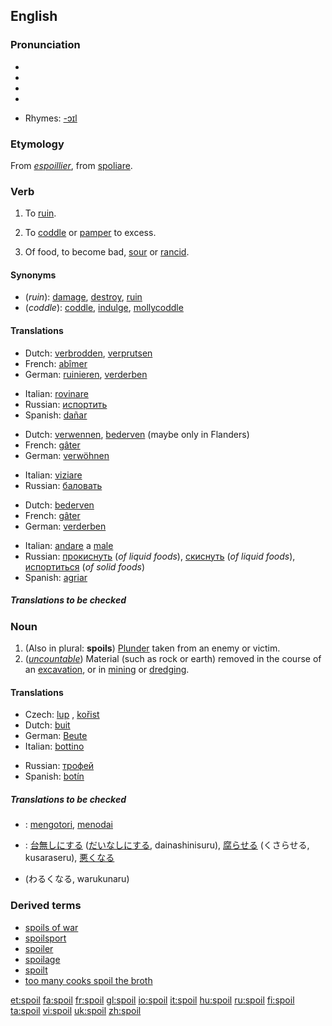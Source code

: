 ==English==

===Pronunciation===
*{{AHD|spoil}}
*{{IPA|/spɔɪl/}}
*{{SAMPA|/spOIl/}}
*{{audio|en-us-spoil.ogg|Audio (US)}}

*Rhymes: [[Rhymes:English:-ɔɪl|-ɔɪl]]

===Etymology===
From {{OF.}} ''[[espoillier]]'', from {{L.}} [[spoliare]].

===Verb===
{{en-verb|spoils|spoiling|'''[[spoiled]] '''or''' [[spoilt]]'''}}

# {{transitive}} To [[ruin]].
# {{transitive}} To [[coddle]] or [[pamper]] to excess.
# {{intransitive}} Of food, to become bad, [[sour]] or [[rancid]].

====Synonyms====
*(''ruin''): [[damage]], [[destroy]], [[ruin]]
*(''coddle''): [[coddle]], [[indulge]], [[mollycoddle]]

====Translations====
{{trans-top|ruin}}
*Dutch: [[verbrodden]], [[verprutsen]]
*French: [[abîmer]]
*German: [[ruinieren]], [[verderben]]
{{trans-mid}}
*Italian: [[rovinare]]
*Russian: [[испортить]]
*Spanish: [[dañar]]
{{trans-bottom}}

{{trans-top|to coddle or pamper}}
*Dutch: [[verwennen]], [[bederven]] (maybe only in Flanders)
*French: [[gâter]]
*German: [[verwöhnen]]
{{trans-mid}}
*Italian: [[viziare]]
*Russian: [[баловать]]
{{trans-bottom}}

{{trans-top|become sour}}
*Dutch: [[bederven]]
*French: [[gâter]]
*German: [[verderben]]
{{trans-mid}}
*Italian: [[andare]] a [[male]] {{m}}
*Russian: [[прокиснуть]] (''of liquid foods''), [[скиснуть]] (''of liquid foods''), [[испортиться]] (''of solid foods'')
*Spanish: [[agriar]]
{{trans-bottom}}

=====Translations to be checked=====
<!--Remove this section once all of the translations below have been moved into the tables above.-->
{{checktrans}}

===Noun===
{{en-noun}}

# (Also in plural: '''spoils''') [[plunder|Plunder]] taken from an enemy or victim.
# (''[[uncountable]]'') Material (such as rock or earth) removed in the course of an [[excavation]], or in [[mining]] or [[dredge|dredging]].

====Translations====
{{trans-top|plunder taken from an enemy or victim}}
*Czech: [[lup]] {{m}}, [[kořist]] {{f}}
*Dutch: [[buit]] {{f}}
*German: [[Beute]] {{f}}
*Italian: [[bottino]] {{m}}
{{trans-mid}}
*Russian: [[трофей]] {{m}}
*Spanish: [[botín]] {{m}}
{{trans-bottom}}

=====Translations to be checked=====
<!--Remove this section once all of the translations below have been moved into the tables above.-->
{{checktrans}}

*{{ttbc|Indonesian}}: [[kotor|mengotori]], [[noda|menodai]]
*{{ttbc|Japanese}}: [[台無しにする]] ([[だいなしにする]], dainashinisuru), [[腐らせる]] (くさらせる, kusaraseru), [[悪くなる]]
*(わるくなる, warukunaru)

===Derived terms===
*[[spoils of war]]
*[[spoilsport]]
*[[spoiler]]
*[[spoilage]]
*[[spoilt]]<!--adjective, referring to people, ballot papers, etc-->
*[[too many cooks spoil the broth]]

[[et:spoil]]
[[fa:spoil]]
[[fr:spoil]]
[[gl:spoil]]
[[io:spoil]]
[[it:spoil]]
[[hu:spoil]]
[[ru:spoil]]
[[fi:spoil]]
[[ta:spoil]]
[[vi:spoil]]
[[uk:spoil]]
[[zh:spoil]]
